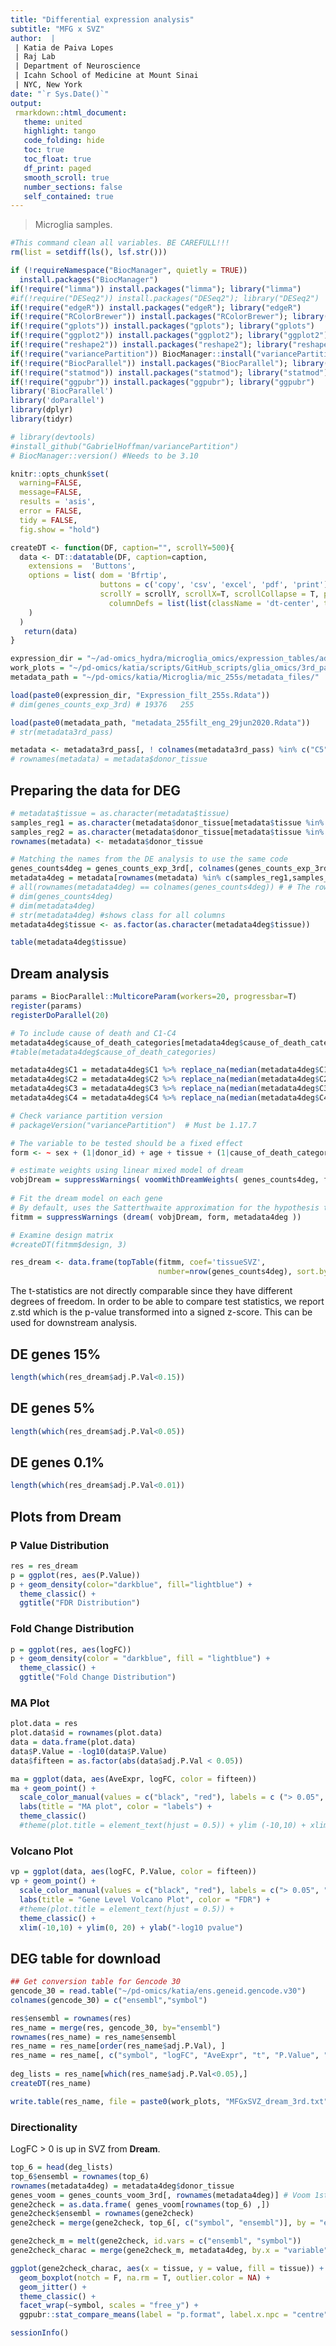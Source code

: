 ```yaml
---
title: "Differential expression analysis"
subtitle: "MFG x SVZ"
author:  |
 | Katia de Paiva Lopes 
 | Raj Lab
 | Department of Neuroscience
 | Icahn School of Medicine at Mount Sinai
 | NYC, New York
date: "`r Sys.Date()`"
output: 
 rmarkdown::html_document:
   theme: united
   highlight: tango
   code_folding: hide
   toc: true
   toc_float: true
   df_print: paged
   smooth_scroll: true
   number_sections: false
   self_contained: true  
---
```


> Microglia samples.

```r
#This command clean all variables. BE CAREFULL!!! 
rm(list = setdiff(ls(), lsf.str()))
```

```r
if (!requireNamespace("BiocManager", quietly = TRUE))
  install.packages("BiocManager")
if(!require("limma")) install.packages("limma"); library("limma")
#if(!require("DESeq2")) install.packages("DESeq2"); library("DESeq2")
if(!require("edgeR")) install.packages("edgeR"); library("edgeR")
if(!require("RColorBrewer")) install.packages("RColorBrewer"); library("RColorBrewer")
if(!require("gplots")) install.packages("gplots"); library("gplots")
if(!require("ggplot2")) install.packages("ggplot2"); library("ggplot2")
if(!require("reshape2")) install.packages("reshape2"); library("reshape2")
if(!require("variancePartition")) BiocManager::install("variancePartition"); library("variancePartition")
if(!require("BiocParallel")) install.packages("BiocParallel"); library("BiocParallel")
if(!require("statmod")) install.packages("statmod"); library("statmod")
if(!require("ggpubr")) install.packages("ggpubr"); library("ggpubr")
library('BiocParallel')
library('doParallel')
library(dplyr)
library(tidyr)

# library(devtools)
#install_github("GabrielHoffman/variancePartition")
# BiocManager::version() #Needs to be 3.10

knitr::opts_chunk$set( 
  warning=FALSE,
  message=FALSE,
  results = 'asis',
  error = FALSE,
  tidy = FALSE,
  fig.show = "hold")
```

```r
createDT <- function(DF, caption="", scrollY=500){
  data <- DT::datatable(DF, caption=caption,
    extensions =  'Buttons',
    options = list( dom = 'Bfrtip', 
                    buttons = c('copy', 'csv', 'excel', 'pdf', 'print'), 
                    scrollY = scrollY, scrollX=T, scrollCollapse = T, paging = F,  
                      columnDefs = list(list(className = 'dt-center', targets = "_all"))
    )
  ) 
   return(data)
}
```

```r
expression_dir = "~/ad-omics_hydra/microglia_omics/expression_tables/added_pilot_314s/expr_4brain_regions/"
work_plots = "~/pd-omics/katia/scripts/GitHub_scripts/glia_omics/3rd_pass_mic_255s/brain_regions/pairwise_dream/"
metadata_path = "~/pd-omics/katia/Microglia/mic_255s/metadata_files/"
```

```r
load(paste0(expression_dir, "Expression_filt_255s.Rdata")) 
# dim(genes_counts_exp_3rd) # 19376   255

load(paste0(metadata_path, "metadata_255filt_eng_29jun2020.Rdata"))
# str(metadata3rd_pass)

metadata <- metadata3rd_pass[, ! colnames(metadata3rd_pass) %in% c("C5", "C6", "C7", "C8", "C9", "C10")] 
# rownames(metadata) = metadata$donor_tissue
```

## Preparing the data for DEG
```r
# metadata$tissue = as.character(metadata$tissue)
samples_reg1 = as.character(metadata$donor_tissue[metadata$tissue %in% "MFG"])
samples_reg2 = as.character(metadata$donor_tissue[metadata$tissue %in% "SVZ"])
rownames(metadata) <- metadata$donor_tissue

# Matching the names from the DE analysis to use the same code 
genes_counts4deg = genes_counts_exp_3rd[, colnames(genes_counts_exp_3rd) %in% c(samples_reg1,samples_reg2) ]
metadata4deg = metadata[rownames(metadata) %in% c(samples_reg1,samples_reg2) ,]
# all(rownames(metadata4deg) == colnames(genes_counts4deg)) # # The rownames of the metadata needs to be in the same order as colnames expression table 
# dim(genes_counts4deg) 
# dim(metadata4deg) 
# str(metadata4deg) #shows class for all columns 
metadata4deg$tissue <- as.factor(as.character(metadata4deg$tissue))

table(metadata4deg$tissue)
```

## Dream analysis {.tabset .tabset-fade .tabset-pills} 
```r
params = BiocParallel::MulticoreParam(workers=20, progressbar=T)
register(params)
registerDoParallel(20)

# To include cause of death and C1-C4
metadata4deg$cause_of_death_categories[metadata4deg$cause_of_death_categories %in% NA] <- "Other"
#table(metadata4deg$cause_of_death_categories)

metadata4deg$C1 = metadata4deg$C1 %>% replace_na(median(metadata4deg$C1, na.rm = T))
metadata4deg$C2 = metadata4deg$C2 %>% replace_na(median(metadata4deg$C2, na.rm = T))
metadata4deg$C3 = metadata4deg$C3 %>% replace_na(median(metadata4deg$C3, na.rm = T))
metadata4deg$C4 = metadata4deg$C4 %>% replace_na(median(metadata4deg$C4, na.rm = T))

# Check variance partition version 
# packageVersion("variancePartition")  # Must be 1.17.7

# The variable to be tested should be a fixed effect
form <- ~ sex + (1|donor_id) + age + tissue + (1|cause_of_death_categories) + C1 + C2 + C3 + C4 + picard_pct_mrna_bases + picard_summed_median + picard_pct_ribosomal_bases

# estimate weights using linear mixed model of dream
vobjDream = suppressWarnings( voomWithDreamWeights( genes_counts4deg, form, metadata4deg ) ) # supressing messages because of Biocparallel was generating a lot of messages  
 
# Fit the dream model on each gene
# By default, uses the Satterthwaite approximation for the hypothesis test
fitmm = suppressWarnings (dream( vobjDream, form, metadata4deg )) 

# Examine design matrix
#createDT(fitmm$design, 3)

res_dream <- data.frame(topTable(fitmm, coef='tissueSVZ', 
                                 number=nrow(genes_counts4deg), sort.by = "p"), check.names = F)
```

The t-statistics are not directly comparable since they have different degrees of freedom. In order to be able to compare test statistics, we report z.std which is the p-value transformed into a signed z-score. This can be used for downstream analysis.

## DE genes 15% 
```r
length(which(res_dream$adj.P.Val<0.15))
```

## DE genes 5% 
```r
length(which(res_dream$adj.P.Val<0.05))
```

## DE genes 0.1% 
```r
length(which(res_dream$adj.P.Val<0.01))
```

## Plots from Dream {.tabset .tabset-fade .tabset-pills}
### P Value Distribution {.tabset .tabset-fade .tabset-pills}
```r
res = res_dream
p = ggplot(res, aes(P.Value))
p + geom_density(color="darkblue", fill="lightblue") +
  theme_classic() +
  ggtitle("FDR Distribution")
```

### Fold Change Distribution {.tabset .tabset-fade .tabset-pills}
```r
p = ggplot(res, aes(logFC))
p + geom_density(color = "darkblue", fill = "lightblue") + 
  theme_classic() +
  ggtitle("Fold Change Distribution")
```

### MA Plot {.tabset .tabset-fade .tabset-pills}
```r
plot.data = res
plot.data$id = rownames(plot.data)
data = data.frame(plot.data)
data$P.Value = -log10(data$P.Value)
data$fifteen = as.factor(abs(data$adj.P.Val < 0.05))

ma = ggplot(data, aes(AveExpr, logFC, color = fifteen))
ma + geom_point() +
  scale_color_manual(values = c("black", "red"), labels = c ("> 0.05", "< 0.05")) +
  labs(title = "MA plot", color = "labels") +
  theme_classic()
  #theme(plot.title = element_text(hjust = 0.5)) + ylim (-10,10) + xlim(-4,22)

```

### Volcano Plot {.tabset .tabset-fade .tabset-pills}
```r
vp = ggplot(data, aes(logFC, P.Value, color = fifteen))
vp + geom_point() +
  scale_color_manual(values = c("black", "red"), labels = c("> 0.05", "< 0.05")) + 
  labs(title = "Gene Level Volcano Plot", color = "FDR") +
  #theme(plot.title = element_text(hjust = 0.5)) +
  theme_classic() +
  xlim(-10,10) + ylim(0, 20) + ylab("-log10 pvalue")

```

## DEG table for download
```r
## Get conversion table for Gencode 30
gencode_30 = read.table("~/pd-omics/katia/ens.geneid.gencode.v30")
colnames(gencode_30) = c("ensembl","symbol")

res$ensembl = rownames(res)
res_name = merge(res, gencode_30, by="ensembl")
rownames(res_name) = res_name$ensembl
res_name = res_name[order(res_name$adj.P.Val), ]
res_name = res_name[, c("symbol", "logFC", "AveExpr", "t", "P.Value", "adj.P.Val", "z.std")]
   
deg_lists = res_name[which(res_name$adj.P.Val<0.05),]
createDT(res_name)

write.table(res_name, file = paste0(work_plots, "MFGxSVZ_dream_3rd.txt"), quote = F, sep = "\t")

```

### Directionality 
LogFC > 0 is up in SVZ from **Dream**. 
```r
top_6 = head(deg_lists)
top_6$ensembl = rownames(top_6)
rownames(metadata4deg) = metadata4deg$donor_tissue
genes_voom = genes_counts_voom_3rd[, rownames(metadata4deg)] # Voom 1st pass only for the samples used in this comparison 
gene2check = as.data.frame( genes_voom[rownames(top_6) ,])
gene2check$ensembl = rownames(gene2check)
gene2check = merge(gene2check, top_6[, c("symbol", "ensembl")], by = "ensembl")

gene2check_m = melt(gene2check, id.vars = c("ensembl", "symbol"))
gene2check_charac = merge(gene2check_m, metadata4deg, by.x = "variable", by.y = "donor_tissue")

ggplot(gene2check_charac, aes(x = tissue, y = value, fill = tissue)) +
  geom_boxplot(notch = F, na.rm = T, outlier.color = NA) +
  geom_jitter() +
  theme_classic() + 
  facet_wrap(~symbol, scales = "free_y") +
  ggpubr::stat_compare_means(label = "p.format", label.x.npc = "centre", method = "wilcox.test")
```

```r
sessionInfo()
```
